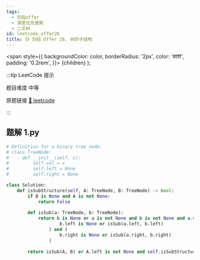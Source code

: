 ```yaml
---
tags:
  - 剑指offer
  - 深度优先搜索
  - 二叉树
id: leetcode_offer26
title: 🟡 剑指 Offer 26. 树的子结构
---
```


  <span
    style={{
      backgroundColor: color,
      borderRadius: '2px',
      color: '#fff',
      padding: '0.2rem',
    }}>
    {children}
  </span>
);

:::tip LeetCode 提示

题目难度 <Highlight color="#ffc01e">中等</Highlight>

原题链接 [🔗 leetcode](https://leetcode-cn.com/problems/shu-de-zi-jie-gou-lcof/)

:::



## 题解 1.py

```py
# Definition for a binary tree node.
# class TreeNode:
#     def __init__(self, x):
#         self.val = x
#         self.left = None
#         self.right = None

class Solution:
    def isSubStructure(self, A: TreeNode, B: TreeNode) -> bool:
        if B is None and A is not None:
            return False
        
        def isSub(a: TreeNode, b: TreeNode):
            return b is None or a is not None and b is not None and a.val == b.val and (
                    b.left is None or isSub(a.left, b.left)
                ) and (
                    b.right is None or isSub(a.right, b.right)
                )
            
        return isSub(A, B) or A.left is not None and self.isSubStructure(A.left, B) or A.right is not None and self.isSubStructure(A.right, B)
```


